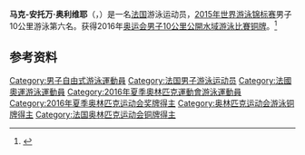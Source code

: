 {{expand|time=2016-09-02T05:17:23+00:00}}
{{Infobox swimmer
| name           = Marc-Antoine Olivier
| image          = <!-- Only free-content images are allowed for depicting living people -- see [[WP:NONFREE|WP:NONFREE]]. -->
| image_size     = <!-- Only for images narrower than 220 pixels -->
| alt            = 
| caption        = 
| fullname       = 
| nicknames      = 
| national_team  = {{FRA}}
| strokes        = [[自由泳|自由泳]]
| club           = 
| birth_date     = {{Birth date and age|1996|6|18|mf=y}}<ref>{{cite web |url=https://www.rio2016.com/en/athlete/marc-antoine-olivier |title=Marc-Antoine Olivier |publisher=Rio 2016 Organization |access-date=16 August 2016 |archive-date=2016-08-26 |archive-url=https://web.archive.org/web/20160826123036/https://www.rio2016.com/en/athlete/marc-antoine-olivier |dead-url=no }}</ref>
| birth_place    = 
| death_date     =
| death_place    =
| height         = {{convert|1.83|m|ftin|abbr=on}}
| weight         = {{convert|64|kg|lb|abbr=on}}
| medaltemplates =
{{MedalSport|男子[[游泳|游泳]]}}
{{MedalCountry|{{FRA}}}}
{{MedalCompetition|[[奧林匹克運動會|奧林匹克運動會]]}}
{{MedalBronze|[[2016年夏季奧林匹克運動會|2016年 里約]]|[[2016年夏季奧林匹克運動會男子10公里公開水域游泳比賽|10公里公開水域]]}}
{{MedalCompetition|[[世界游泳錦標賽|世界游泳錦標賽]]}}
{{MedalGold|[[2017年世界游泳錦標賽|2017年 布達佩斯]]|[[2017年世界游泳錦標賽公開水域游泳比賽－男子5公里|5公里公開水域]]}}
{{MedalGold|[[2017年世界游泳錦標賽|2017年 布達佩斯]]|[[2017年世界游泳錦標賽公開水域游泳比賽－團體5公里|團體5公里公開水域]]}}
{{MedalSilver|[[2019年世界游泳錦標賽|2019年 光州]]|[[2019年世界游泳錦標賽公開水域游泳比賽|10公里公開水域]]}}
{{MedalBronze|[[2017年世界游泳錦標賽|2017年 布達佩斯]]|[[2017年世界游泳錦標賽公開水域游泳比賽－男子10公里|10公里公開水域]]}}
}}
'''马克-安托万·奥利维耶'''（{{lang-fr|Marc-Antoine Olivier}}，{{bd|1996年|6月18日||}}）是一名[[法国|法国]]游泳运动员，[[2015年世界游泳锦标赛|2015年世界游泳锦标赛]]男子10公里游泳第六名。获得2016年[[2016年夏季奧林匹克運動會男子10公里公開水域游泳比賽|奥运会男子10公里公開水域游泳比賽]][[铜牌|铜牌]]。<ref name="Le Figaro - 16 August 2016 -Les JO en DIRECT : Marc-Antoine Olivier en bronze sur le marathon de la natation, 25e médaille pour la France">{{cite news|url=http://sport24.lefigaro.fr/jeux-olympiques/rio-2016/actualites/les-jo-en-direct-olivier-820557|title=Les JO en DIRECT : Marc-Antoine Olivier en bronze sur le marathon de la natation, 25e médaille pour la France|date=16 August 2016|work=[[Le_Figaro|Le Figaro]]|accessdate=16 August 2016|archive-date=2016-08-26|archive-url=https://web.archive.org/web/20160826060811/http://sport24.lefigaro.fr/jeux-olympiques/rio-2016/actualites/les-jo-en-direct-olivier-820557|dead-url=no}}</ref>

==参考资料==
{{Reflist}}

{{Authority control}}
{{DEFAULTSORT:Olivier, Marc-Antoine}}
[[Category:男子自由式游泳運動員|Category:男子自由式游泳運動員]]
[[Category:法国男子游泳运动员|Category:法国男子游泳运动员]]
[[Category:法國奧運游泳運動員|Category:法國奧運游泳運動員]]
[[Category:2016年夏季奧林匹克運動會游泳運動員|Category:2016年夏季奧林匹克運動會游泳運動員]]
[[Category:2016年夏季奥林匹克运动会奖牌得主|Category:2016年夏季奥林匹克运动会奖牌得主]]
[[Category:奥林匹克运动会游泳铜牌得主|Category:奥林匹克运动会游泳铜牌得主]]
[[Category:法国奥林匹克运动会铜牌得主|Category:法国奥林匹克运动会铜牌得主]]